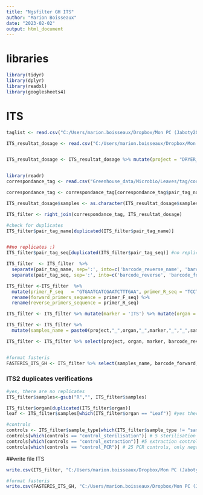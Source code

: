 ```yaml
---
title: "Ngsfilter GH ITS"
author: "Marion Boisseaux"
date: "2023-02-02"
output: html_document
---
```


  
# libraries

```r
library(tidyr)
library(dplyr)
library(readxl)
library(googlesheets4)
```



# ITS
```r
taglist <- read.csv("C:/Users/marion.boisseaux/Dropbox/Mon PC (Jaboty20)/Documents/Materiel&Method/Microbial/taglist.csv")

ITS_resultat_dosage <- read.csv("C:/Users/marion.boisseaux/Dropbox/Mon PC (Jaboty20)/Documents/DRYER/3-DRYERproject/Greenhouse_data/Microbio/Leaves/ITS/Pool/ITS_ALL.csv")  %>% mutate(samples= Code) %>% mutate(Marqueur = Marker) %>% mutate(organ = Organ)


ITS_resultat_dosage <- ITS_resultat_dosage %>% mutate(project = "DRYER_greenhouse") %>% rename(marker = Marqueur)


library(readr)
correspondance_tag <- read.csv("Greenhouse_data/Microbio/Leaves/tag/corresp_tag_Leaves_vf2_GH.csv") %>% select(-V1) %>% distinct(samples, pair_tag_name, pair_tag_seq) %>% na.omit() 

correspondance_tag <- correspondance_tag[correspondance_tag$pair_tag_name != "r3:f6", ]

ITS_resultat_dosage$samples <- as.character(ITS_resultat_dosage$samples)

ITS_filter <- right_join(correspondance_tag, ITS_resultat_dosage)

#check for duplicates
ITS_filter$pair_tag_name[duplicated(ITS_filter$pair_tag_name)] 


##no replicates :)
ITS_filter$pair_tag_seq[duplicated(ITS_filter$pair_tag_seq)] #no replicates :)

ITS_filter  <- ITS_filter  %>% 
  separate(pair_tag_name, sep=':', into=c('barcode_reverse_name', 'barcode_forward_name')) %>%
  separate(pair_tag_seq, sep=':', into=c('barcode_reverse', 'barcode_forward')) 

ITS_filter <-ITS_filter  %>%  
  mutate(primer_F_seq	= "GTGAATCATCGAATCTTTGAA", primer_R_seq = "TCCTCCGCTTATTGATATGC") %>%   
  rename(forward_primers_sequence = primer_F_seq) %>%
  rename(reverse_primers_sequence = primer_R_seq) 

ITS_filter <- ITS_filter %>% mutate(marker = 'ITS') %>% mutate(organ = 'Leaf')

ITS_filter <- ITS_filter %>%
  mutate(samples_name = paste0(project,"_",organ,"_",marker,"_","_",samples)) 

ITS_filter <- ITS_filter %>% select(project, organ, marker, barcode_reverse_name, barcode_forward_name, barcode_reverse, barcode_forward, forward_primers_sequence, reverse_primers_sequence, samples, samples_name)


#format fasteris
FASTERIS_ITS_GH <- ITS_filter %>% select(samples_name, barcode_forward, barcode_reverse, forward_primers_sequence, reverse_primers_sequence) 


```



### ITS2 duplicates verifications
```r
#yes, there are no replicates
ITS_filter$samples<-gsub("R","", ITS_filter$samples)

ITS_filter$organ[duplicated(ITS_filter$organ)]  
leaf <- ITS_filter$samples[which(ITS_filter$organ == "Leaf")] #yes there are 280 samples ITS2 leaves and the rest is controls

#controls
controls <- ITS_filter$sample_type[which(ITS_filter$sample_type != "sample")] 
controls[which(controls == "control_sterilisation")] # 5 sterilisation control
controls[which(controls == "control_extraction")] #5 extraction control
controls[which(controls == "control_PCR")] # 25 PCR controls, only negatives put in the pool. 

```

##write file ITS
```r
write.csv(ITS_filter, "C:/Users/marion.boisseaux/Dropbox/Mon PC (Jaboty20)/Documents/DRYER/3-DRYERproject/Greenhouse_data/Microbio/Leaves/ngsfilter/ITS_GH_ngsfilter.csv")

#format fasteris
write.csv(FASTERIS_ITS_GH, "C:/Users/marion.boisseaux/Dropbox/Mon PC (Jaboty20)/Documents/DRYER/3-DRYERproject/Greenhouse_data/Microbio/Leaves/ngsfilter/fasteris_ITS_GH_ngsfilter_bis.csv")
```



